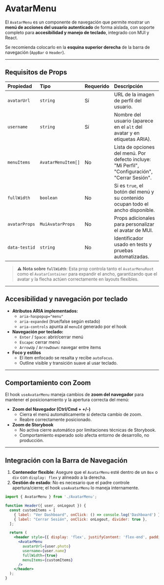 
<Meta of={AvatarMenuStories} />

# AvatarMenu

El `AvatarMenu` es un componente de navegación que permite mostrar un **menú de acciones del usuario autenticado** de forma aislada, con soporte completo para **accesibilidad y manejo de teclado**, integrado con MUI y React.

Se recomienda colocarlo en la **esquina superior derecha** de la barra de navegación (`AppBar` o `Header`).  

<Primary />
<Controls />

---

## Requisitos de Props

| Propiedad | Tipo | Requerido | Descripción |
| :--- | :--- | :--- | :--- |
| `avatarUrl` | `string` | Sí | URL de la imagen de perfil del usuario. |
| `username` | `string` | Sí | Nombre del usuario (aparece en el `alt` del avatar y en etiquetas ARIA). |
| `menuItems` | `AvatarMenuItem[]` | No | Lista de opciones del menú. Por defecto incluye: "Mi Perfil", "Configuración", "Cerrar Sesión". |
| `fullWidth` | `boolean` | No | Si es `true`, el botón del menú y su contenido ocupan todo el ancho disponible. |
| `avatarProps` | `MuiAvatarProps` | No | Props adicionales para personalizar el avatar de MUI. |
| `data-testid` | `string` | No | Identificador usado en tests y pruebas automatizadas. |

> ⚠️ **Nota sobre `fullWidth`**: Esta prop controla tanto el `AvatarMenuRoot` como el `AvatarContainer` para expandir el ancho, garantizando que el avatar y la flecha actúen correctamente en layouts flexibles.

---

## Accesibilidad y navegación por teclado

- **Atributos ARIA implementados:**
  - `aria-haspopup="menu"`
  - `aria-expanded` (true/false según estado)
  - `aria-controls` apunta al `menuId` generado por el hook
- **Navegación por teclado:**
  - `Enter` / `Space`: abrir/cerrar menú
  - `Escape`: cerrar menú
  - `ArrowUp` / `ArrowDown`: navegar entre items
- **Foco y estilos**
  - El item enfocado se resalta y recibe `autoFocus`.
  - Outline visible y transición suave al usar teclado.

---

## Comportamiento con Zoom

El hook `useAvatarMenu` maneja cambios de **zoom del navegador** para mantener el posicionamiento y la apertura correcta del menú:

- **Zoom del Navegador (Ctrl/Cmd + +/-)**  
  - Cierra el menú automáticamente si detecta cambio de zoom.
  - Reabre correctamente posicionado.
- **Zoom de Storybook**  
  - No activa cierre automático por limitaciones técnicas de Storybook.
  - Comportamiento esperado solo afecta entorno de desarrollo, no producción.

---

## Integración con la Barra de Navegación

1. **Contenedor flexible**: Asegure que el `AvatarMenu` esté dentro de un `Box` o `div` con `display: flex` y alineado a la derecha.  
2. **Gestión de estado**: No es necesario que el padre controle apertura/cierre; el hook `useAvatarMenu` lo maneja internamente.  

```jsx
import { AvatarMenu } from './AvatarMenu';

function Header({ user, onLogout }) {
  const customItems = [
    { label: "Ver Dashboard", onClick: () => console.log('Dashboard') },
    { label: "Cerrar Sesión", onClick: onLogout, divider: true },
  ];

  return (
    <header style={{ display: 'flex', justifyContent: 'flex-end', padding: '16px' }}>
      <AvatarMenu
        avatarUrl={user.photo}
        username={user.name}
        fullWidth={true}
        menuItems={customItems}
      />
    </header>
  );
}
